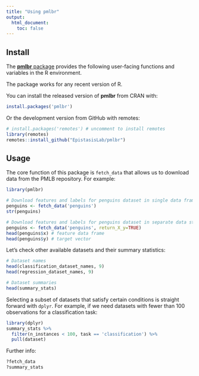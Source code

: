 ```yaml
---
title: "Using pmlbr"
output:
  html_document:
    toc: false
---
```


## Install

The [**pmlbr** package](https://github.com/EpistasisLab/pmlb) provides the following user-facing functions and variables in the R environment.

The package works for any recent version of R.

You can install the released version of **pmlbr** from CRAN with:
```r
install.packages('pmlbr')
```

Or the development version from GitHub with remotes:

```r
# install.packages('remotes') # uncomment to install remotes
library(remotes)
remotes::install_github("EpistasisLab/pmlbr")
```

## Usage

The core function of this package is `fetch_data` that allows us to download data from the PMLB repository.
For example:
``` r
library(pmlbr)

# Download features and labels for penguins dataset in single data frame
penguins <- fetch_data('penguins')
str(penguins)

# Download features and labels for penguins dataset in separate data structures
penguins <- fetch_data('penguins', return_X_y=TRUE)
head(penguins$x) # feature data frame
head(penguins$y) # target vector
```

Let's check other available datasets and their summary statistics:

``` r
# Dataset names
head(classification_dataset_names, 9)
head(regression_dataset_names, 9)

# Dataset summaries
head(summary_stats)
```

Selecting a subset of datasets that satisfy certain conditions is straight forward with `dplyr`.
For example, if we need datasets with fewer than 100 observations for a classification task: 
```r
library(dplyr)
summary_stats %>% 
  filter(n_instances < 100, task == 'classification') %>% 
  pull(dataset)
```

Further info:
``` r
?fetch_data
?summary_stats
```
